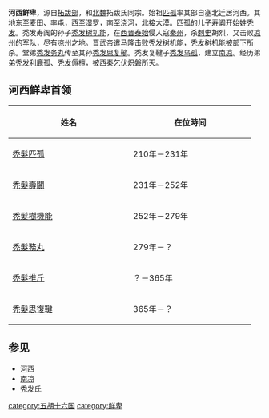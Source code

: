 {{unreferenced|time=2018-05-20T01:37:30+00:00}}
'''河西鲜卑'''，源自[[拓跋部|拓跋部]]，和[[北魏|北魏]]拓跋氏同宗。始祖[[秃发匹孤|匹孤]]率其部自塞北迁居河西。其地东至麦田、率屯，西至湿罗，南至浇河，北接大漠。匹孤的儿子[[秃发寿阗|寿阗]]开始姓[[秃发氏|秃发]]。秃发寿阗的孙子[[秃发树机能|秃发树机能]]，在[[西晋|西晋]][[泰始_(西晋)|泰始]]侵入寇[[秦州|秦州]]，杀[[刺史|刺史]]胡烈，又击败[[凉州|凉州]]的军队，尽有凉州之地。[[晋武帝|晋武帝]]遣[[马隆|马隆]]击败秃发树机能，秃发树机能被部下所杀。堂弟[[秃发务丸|秃发务丸]]传至其孙[[秃发思复鞬|秃发思复鞬]]。秃发复鞬子[[秃发乌孤|秃发乌孤]]，建立[[南凉|南凉]]。经历弟弟[[秃发利鹿孤|秃发利鹿孤]]、[[秃发傉檀|秃发傉檀]]，被[[西秦|西秦]][[乞伏炽磐|乞伏炽磐]]所灭。


==河西鮮卑首领==
{| border="1" cellpadding="2" style="margin: 0 0 1em 1em; background: #ffffff; border: 1px #aaaaaa solid; border-collapse: collapse; "
!width="225" bgcolor=green|姓名
!width="228" bgcolor=red|在位時间
|-align="center"
|[[禿髮匹孤|禿髮匹孤]]
|210年－231年
|-align="center"
|[[禿髮壽闐|禿髮壽闐]]
|231年－252年
|-align="center"
|[[禿髮樹機能|禿髮樹機能]]
|252年－279年
|-align="center"
|[[禿髮務丸|禿髮務丸]]
|279年－？
|-align="center"
|[[禿髮推斤|禿髮推斤]]
|？－365年
|-align="center"
|[[禿髮思復鞬|禿髮思復鞬]]
|365年－？
|}

== 参见 ==
*[[河西|河西]]
*[[南凉|南凉]]
*[[秃发氏|秃发氏]]

[[category:五胡十六国|category:五胡十六国]]
[[category:鲜卑|category:鲜卑]]
